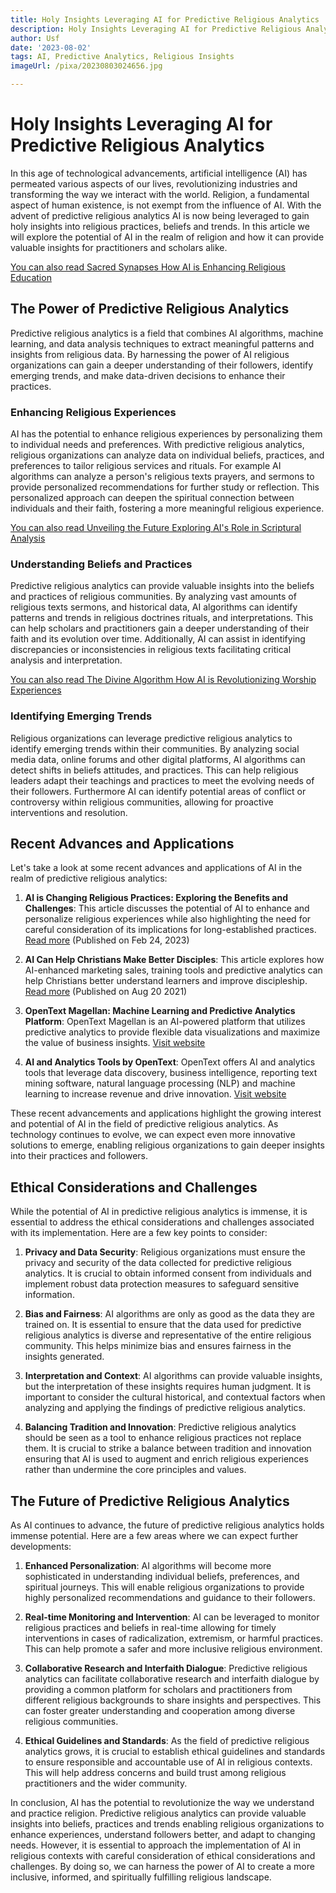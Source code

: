 ```yaml
---
title: Holy Insights Leveraging AI for Predictive Religious Analytics
description: Holy Insights Leveraging AI for Predictive Religious Analytics
author: Usf
date: '2023-08-02'
tags: AI, Predictive Analytics, Religious Insights
imageUrl: /pixa/20230803024656.jpg

---
```

# Holy Insights Leveraging AI for Predictive Religious Analytics

In this age of technological advancements, artificial intelligence (AI) has permeated various aspects of our lives, revolutionizing industries and transforming the way we interact with  the world.  Religion,  a fundamental  aspect of human existence, is not exempt from the influence  of AI. With the advent of predictive religious analytics AI is now being leveraged to gain holy insights into religious practices, beliefs and trends. In this article we will explore the potential of AI in the realm of religion and how it can provide valuable insights for practitioners and scholars alike.

[You can also read Sacred Synapses How AI is  Enhancing Religious Education](Sacred%20Synapses%20How%20AI%20is%20Enhancing%20Religious%20Education)


## The Power of  Predictive Religious Analytics

Predictive religious  analytics is  a field that combines AI algorithms, machine learning, and data  analysis techniques to  extract meaningful  patterns and insights from religious data. By harnessing the power of AI religious organizations can gain  a deeper understanding of their  followers, identify emerging trends, and make  data-driven  decisions  to enhance  their  practices.

### Enhancing Religious Experiences

AI has the potential to  enhance religious experiences by personalizing them to individual  needs and preferences. With predictive religious analytics, religious organizations can analyze data on individual beliefs,  practices, and preferences to tailor religious services and rituals. For example AI algorithms can analyze a person's religious texts prayers, and sermons to provide personalized recommendations for further study or reflection. This personalized approach can deepen the spiritual connection between individuals  and  their faith, fostering a more meaningful religious experience.

[You can also read Unveiling the Future Exploring AI's Role in Scriptural Analysis](Unveiling%20the%20Future%20Exploring%20AI%27s%20Role%20in%20Scriptural%20Analysis)


### Understanding Beliefs and  Practices

Predictive religious analytics can provide valuable insights into the beliefs and practices of religious communities. By  analyzing  vast amounts of religious texts  sermons, and historical data, AI  algorithms can identify patterns and trends in religious  doctrines rituals, and interpretations. This can help scholars and practitioners  gain a deeper understanding of their faith and its evolution over time. Additionally, AI  can assist in identifying  discrepancies or inconsistencies in religious texts  facilitating critical analysis  and interpretation.

[You can also read The Divine Algorithm How AI is Revolutionizing Worship Experiences](The%20Divine%20Algorithm%20How%20AI%20is%20Revolutionizing%20Worship%20Experiences)


### Identifying Emerging Trends

Religious organizations  can leverage predictive religious analytics to identify emerging trends within their  communities. By analyzing social media data, online forums and other digital platforms, AI  algorithms can detect shifts in beliefs  attitudes, and practices.  This can help religious leaders adapt their teachings and practices  to meet the evolving needs of  their followers. Furthermore AI  can identify potential areas of conflict or controversy within religious communities, allowing for proactive interventions and resolution.

## Recent Advances and Applications

Let's take a look at some recent advances and applications of AI in the realm of predictive religious analytics:

1. **AI is Changing Religious Practices: Exploring the Benefits and Challenges**: This article  discusses the  potential of  AI to  enhance and personalize  religious  experiences while  also highlighting the need for careful consideration of its implications  for long-established practices. [Read more](https://www.linkedin.com/pulse/ai-changing-religious-practices-exploring-benefits-challenges-al-) (Published on Feb 24, 2023)

2. **AI Can Help  Christians Make Better Disciples**: This article explores  how AI-enhanced  marketing sales, training  tools and predictive  analytics can help  Christians better understand learners  and improve discipleship. [Read more](https://aiandfaith.org/ai-can-help-christians-make-better-disciples/) (Published on Aug 20 2021)

3. **OpenText Magellan: Machine Learning and Predictive Analytics Platform**: OpenText Magellan is an AI-powered platform that utilizes predictive analytics to provide flexible data visualizations  and maximize the value of business insights. [Visit website](https://www.opentext.nl/products-and-solutions/products/ai-and-analytics/opentext-magellan)

4. **AI and Analytics Tools by OpenText**: OpenText offers AI and analytics tools that leverage data discovery, business intelligence, reporting text mining software, natural language  processing (NLP) and machine learning to increase revenue and drive innovation. [Visit website](https://www.opentext.se/products-and-solutions/produkter/ai-and-analytics)

These recent advancements and applications highlight the growing interest and potential of AI in the field of predictive religious analytics. As technology continues to evolve, we can  expect even more innovative solutions to emerge, enabling religious organizations to gain deeper insights into their  practices and followers.

## Ethical Considerations and Challenges

While  the potential of  AI in predictive religious  analytics is immense, it is essential to address  the ethical considerations and challenges  associated with its implementation. Here are a few key points  to consider:

1. **Privacy and Data Security**: Religious organizations  must ensure the privacy and security  of the data collected for predictive religious analytics. It is crucial to obtain informed consent from individuals and implement robust data protection measures to safeguard sensitive information.

2. **Bias and Fairness**: AI algorithms are only as good as the data they are trained  on.  It  is essential to ensure that the data used for predictive religious analytics is diverse and representative  of the entire religious community.  This helps minimize bias and ensures fairness  in the insights generated.

3. **Interpretation and Context**:  AI algorithms can provide  valuable insights, but the interpretation of  these insights requires human judgment. It is  important to consider the cultural historical, and contextual factors when  analyzing and  applying the findings of predictive religious analytics.

4. **Balancing Tradition and Innovation**: Predictive religious analytics should be seen as a tool to enhance religious practices not replace them. It is crucial to strike  a balance between tradition and innovation ensuring that AI is used to  augment and enrich religious experiences rather than undermine  the core principles and values.

## The Future of Predictive Religious Analytics

As AI continues to advance, the future  of predictive religious analytics holds immense potential. Here are a few areas where we can expect further developments:

1. **Enhanced Personalization**: AI algorithms will become more sophisticated  in understanding  individual beliefs, preferences,  and spiritual journeys. This will enable religious organizations to provide  highly personalized recommendations and guidance to their  followers.

2. **Real-time Monitoring and Intervention**: AI can be leveraged  to monitor religious practices and beliefs in real-time allowing for timely interventions in cases of radicalization, extremism, or harmful practices. This can help promote a safer and more  inclusive religious environment.

3. **Collaborative Research and Interfaith Dialogue**: Predictive  religious analytics can facilitate collaborative  research and interfaith dialogue by providing a common platform for scholars  and practitioners from different religious backgrounds to share insights and  perspectives. This can foster greater understanding and cooperation among diverse religious communities.

4. **Ethical Guidelines and Standards**: As the field of  predictive religious  analytics grows, it is  crucial to establish ethical guidelines and standards to ensure responsible and  accountable use of AI in religious contexts. This will  help address concerns and build trust among religious practitioners and the wider community.

In conclusion, AI has the potential  to revolutionize the way we understand and practice religion. Predictive religious analytics can provide valuable insights into beliefs, practices and trends enabling  religious organizations to enhance experiences, understand followers better, and adapt  to changing needs. However, it is essential to approach the implementation  of AI in religious  contexts with careful  consideration of ethical considerations and challenges.  By doing so, we can harness the power of AI to create  a more inclusive, informed,  and spiritually fulfilling  religious landscape.